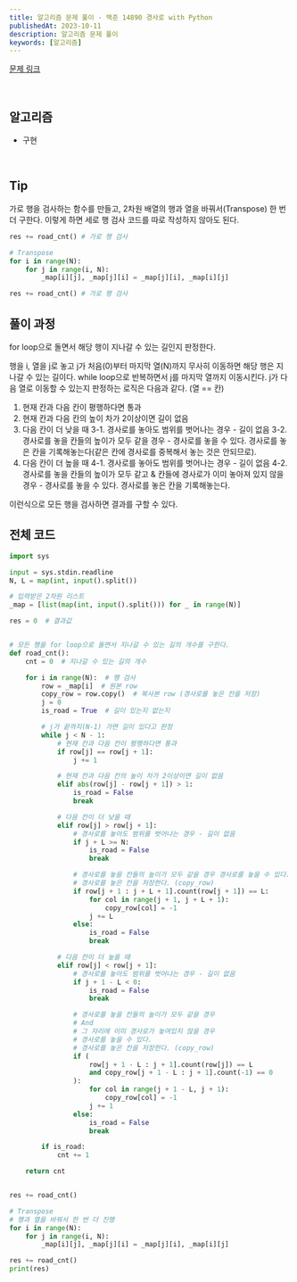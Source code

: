 ```yaml
---
title: 알고리즘 문제 풀이 - 백준 14890 경사로 with Python
publishedAt: 2023-10-11
description: 알고리즘 문제 풀이
keywords: [알고리즘]
---
```


[문제 링크](https://www.acmicpc.net/problem/14890)

<br />

## 알고리즘

>

- 구현

<br />

## Tip

가로 행을 검사하는 함수를 만들고, 2차원 배열의 행과 열을 바꿔서(Transpose) 한 번 더 구한다.
이렇게 하면 세로 행 검사 코드를 따로 작성하지 않아도 된다.

```python
res += road_cnt() # 가로 행 검사

# Transpose
for i in range(N):
    for j in range(i, N):
        _map[i][j], _map[j][i] = _map[j][i], _map[i][j]

res += road_cnt() # 가로 행 검사
```

## 풀이 과정

for loop으로 돌면서 해당 행이 지나갈 수 있는 길인지 판정한다.

행을 i, 열을 j로 놓고 j가 처음(0)부터 마지막 열(N)까지 무사히 이동하면 해당 행은 지나갈 수 있는 길이다.
while loop으로 반복하면서 j를 마지막 열까지 이동시킨다.
j가 다음 열로 이동할 수 있는지 판정하는 로직은 다음과 같다. (열 == 칸)

1. 현재 칸과 다음 칸이 평행하다면 통과
2. 현재 칸과 다음 칸의 높이 차가 2이상이면 길이 없음
3. 다음 칸이 더 낮을 때
   3-1. 경사로를 놓아도 범위를 벗어나는 경우 - 길이 없음
   3-2. 경사로를 놓을 칸들의 높이가 모두 같을 경우 - 경사로를 놓을 수 있다. 경사로를 놓은 칸을 기록해놓는다(같은 칸에 경사로를 중복해서 놓는 것은 안되므로).
4. 다음 칸이 더 높을 때
   4-1. 경사로를 놓아도 범위를 벗어나는 경우 - 길이 없음
   4-2. 경사로를 놓을 칸들의 높이가 모두 같고 & 칸들에 경사로가 이미 놓아져 있지 않을 경우 - 경사로를 놓을 수 있다. 경사로를 놓은 칸을 기록해놓는다.

이런식으로 모든 행을 검사하면 결과를 구할 수 있다.

## 전체 코드

```python
import sys

input = sys.stdin.readline
N, L = map(int, input().split())

# 입력받은 2차원 리스트
_map = [list(map(int, input().split())) for _ in range(N)]

res = 0  # 결과값


# 모든 행을 for loop으로 돌면서 지나갈 수 있는 길의 개수를 구한다.
def road_cnt():
    cnt = 0  # 지나갈 수 있는 길의 개수

    for i in range(N):  # 행 검사
        row = _map[i]  # 원본 row
        copy_row = row.copy()  # 복사본 row (경사로를 놓은 칸을 저장)
        j = 0
        is_road = True  # 길이 있는지 없는지

        # j가 끝까지(N-1) 가면 길이 있다고 판정
        while j < N - 1:
            # 현재 칸과 다음 칸이 평행하다면 통과
            if row[j] == row[j + 1]:
                j += 1

            # 현재 칸과 다음 칸의 높이 차가 2이상이면 길이 없음
            elif abs(row[j] - row[j + 1]) > 1:
                is_road = False
                break

            # 다음 칸이 더 낮을 때
            elif row[j] > row[j + 1]:
                # 경사로를 놓아도 범위를 벗어나는 경우 - 길이 없음
                if j + L >= N:
                    is_road = False
                    break

                # 경사로를 놓을 칸들의 높이가 모두 같을 경우 경사로를 놓을 수 있다.
                # 경사로를 놓은 칸을 저장한다. (copy_row)
                if row[j + 1 : j + L + 1].count(row[j + 1]) == L:
                    for col in range(j + 1, j + L + 1):
                        copy_row[col] = -1
                    j += L
                else:
                    is_road = False
                    break

            # 다음 칸이 더 높을 때
            elif row[j] < row[j + 1]:
                # 경사로를 놓아도 범위를 벗어나는 경우 - 길이 없음
                if j + 1 - L < 0:
                    is_road = False
                    break

                # 경사로를 놓을 칸들의 높이가 모두 같을 경우
                # And
                # 그 자리에 이미 경사로가 놓여있지 않을 경우
                # 경사로를 놓을 수 있다.
                # 경사로를 놓은 칸을 저장한다. (copy_row)
                if (
                    row[j + 1 - L : j + 1].count(row[j]) == L
                    and copy_row[j + 1 - L : j + 1].count(-1) == 0
                ):
                    for col in range(j + 1 - L, j + 1):
                        copy_row[col] = -1
                    j += 1
                else:
                    is_road = False
                    break

        if is_road:
            cnt += 1

    return cnt


res += road_cnt()

# Transpose
# 행과 열을 바꿔서 한 번 더 진행
for i in range(N):
    for j in range(i, N):
        _map[i][j], _map[j][i] = _map[j][i], _map[i][j]

res += road_cnt()
print(res)

```

